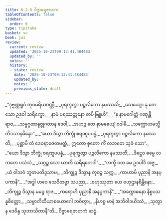 ```yaml
---
title: 6.2.6 ဝိဇ္ဇာဓရဇာတက
tableOfContents: false
sidebar:
  order: 6
type: tipitaka
basket: su
book: ja1
review:
  current: review
  updated: '2025-10-23T09:13:41.484483'
  updated_by: ''
  notes: ''
  history:
  - state: review
    date: '2025-10-23T09:13:41.484483'
    updated_by: ''
    notes: ''
    previous_state: draft
---
```



<ReviewStatus review={frontmatter.review} showDetails={true} />

<HypothesisAnnotation frontmatter={frontmatter} />

<DynamicBreadcrumb />

<Division number="109" book="ja1" e="ch" v="22" p="150">

<Paragraph number="1443" type="verses" book="ja1">
_“ဒုဗ္ဗဏ္ဏရူပံ တုဝမရိယဝဏ္ဏီ,_  
_ပုရက္ခတွာ ပဉ္ဇလိကော နမဿသိ;_  
_သေယျော နု တေ သော ဥဒဝါ သရိက္ခော,_  
_နာမံ ပရဿတ္တနော စာပိ ဗြူဟိ”._  

</Paragraph>

</Division>
<Division number="110" book="ja1" e="ch" v="22" p="151">

<Paragraph number="1444" type="verses" book="ja1">
_“န နာမဂေါတ္တံ ဂဏှန္တိ ရာဇ,_  
_သမ္မဂ္ဂတာနုဇ္ဇုဂတာန ဒေဝါ;_  
_အဟဉ္စ တေ နာမဓေယျံ ဝဒါမိ,_  
_သက္ကောဟမသ္မီ တိဒသာနမိန္ဒော”._  

</Paragraph>

</Division>
<Division number="111" book="ja1" e="ch" v="22" p="151">

<Paragraph number="1445" type="verses" book="ja1">
_“ယော ဒိသွာ ဘိက္ခုံ စရဏူပပန္နံ,_  
_ပုရက္ခတွာ ပဉ္ဇလိကော နမဿတိ;_  
_ပုစ္ဆာမိ တံ ဒေဝရာဇေတမတ္ထံ,_  
ဣတော စုတော ကိံ လဘတေ သုခံ သော”._  

</Paragraph>

</Division>
<Division number="112" book="ja1" e="ch" v="22" p="151">

<Paragraph number="1446" type="verses" book="ja1">
_“ယော ဒိသွာ ဘိက္ခုံ စရဏူပပန္နံ,_  
_ပုရက္ခတွာ ပဉ္ဇလိကော နမဿတိ;_  
_ဒိဋ္ဌေဝ ဓမ္မေ လဘတေ ပသံသံ,_  
_သဂ္ဂဉ္စ သော ယာတိ သရီရဘေဒါ”._  

</Paragraph>

</Division>
<Division number="113" book="ja1" e="ch" v="22" p="151">

<Paragraph number="1447" type="verses" book="ja1">
_“လက္ခီ ဝတ မေ ဥဒပါဒိ အဇ္ဇ,_  
_ယံ ဝါသဝံ ဘူတပတိဒ္ဒသာမ;_  
_ဘိက္ခုဉ္စ ဒိသွာန တုဝဉ္စ သက္က,_  
_ကာဟာမိ ပုညာနိ အနပ္ပကာနိ”._  

</Paragraph>

</Division>
<Division number="114" book="ja1" e="ch" v="22" p="151">

<Paragraph number="1448" type="verses" book="ja1">
_“အဒ္ဓါ ဟဝေ သေဝိတဗ္ဗာ သပညာ,_  
_ဗဟုဿုတာ ယေ ဗဟုဌာနစိန္တိနော;_  
_ဘိက္ခုဉ္စ ဒိသွာန မမဉ္စ ရာဇ,_  
_ကရောဟိ ပုညာနိ အနပ္ပကာနိ”._  

</Paragraph>

</Division>
<Division number="115" book="ja1" e="ch" v="22" p="151">

<Paragraph number="1449" type="verses" book="ja1">
_“အက္ကောဓနော နိစ္စပသန္နစိတ္တော,_  
_သဗ္ဗာတိထီယာစယောဂေါ ဘဝိတွာ;_  
_နိဟစ္စ မာနံ အဘိဝါဒယိဿံ,_  
_သုတွာန ဒေဝိန္ဒ သုဘာသိတာနီ”တိ._  


</Paragraph>
</Division>

<Paragraph number="1450" type="center" book="ja1">
ဝိဇ္ဇာဓရဇာတကံ ဆဋ္ဌံ.
</Paragraph>